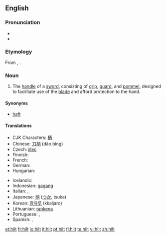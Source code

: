 ==English==

===Pronunciation===
* {{audio|en-us-hilt.ogg|Audio (US)}}
* {{rhymes|ɪlt}}

===Etymology===
From {{etyl|ang|en}} {{term|hilt|lang=ang}}, {{term|hilte|lang=ang}}.

===Noun===
{{en-noun}}

# The [[handle]] of a [[sword]], consisting of [[grip]], [[guard]], and [[pommel]], designed to facilitate use of the [[blade]] and afford protection to the hand.

====Synonyms====
* [[haft]]

====Translations====
{{trans-top|grip of a sword}}
* CJK Characters: [[柄]]
* Chinese: [[刀柄]] (dāo bǐng)
* Czech: [[jílec]] {{m}}
* Finnish: {{t+|fi|kahva}}
* French: {{t+|fr|poignée|f}}
* German: {{t+|de|Griff|m}}
* Hungarian: {{t|hu|markolat}}
{{trans-mid}}
* Icelandic: {{t|is|hjalti}}
* Indonesian: [[gagang]]
* Italian: {{t+|it|impugnatura|f}}, {{t-|it|elsa|f}}
* Japanese: [[柄]] ([[つか]], tsuka)
* Korean: [[칼자루]] (kkaljaro)
* Lithuanian: [[rankena]] {{f}}
* Portuguese: {{t|pt|empunhadura}},  {{t+|pt|cabo}}
* Spanish: {{t+|es|empuñadura|f}}, {{t+|es|mango|m}}
{{trans-bottom}}

[[et:hilt]]
[[fr:hilt]]
[[io:hilt]]
[[it:hilt]]
[[pt:hilt]]
[[fi:hilt]]
[[te:hilt]]
[[vi:hilt]]
[[zh:hilt]]